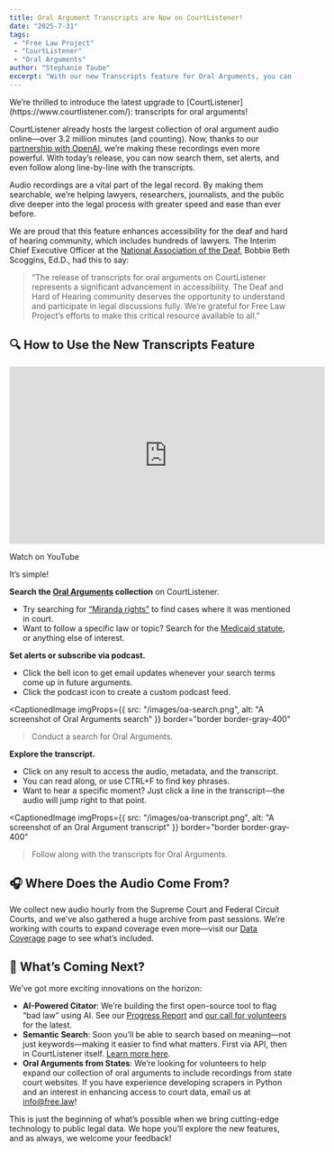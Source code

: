 ```yaml
---
title: Oral Argument Transcripts are Now on CourtListener!
date: "2025-7-31"
tags:
 - "Free Law Project"
 - "CourtListener"
 - "Oral Arguments"
author: "Stephanie Taube"
excerpt: "With our new Transcripts feature for Oral Arguments, you can search and monitor anything said in a circuit court case."
---
```

<p className="lead">We’re thrilled to introduce the latest upgrade to [CourtListener](https://www.courtlistener.com/): transcripts for oral arguments!</p>

CourtListener already hosts the largest collection of oral argument audio online—over 3.2 million minutes (and counting). Now, thanks to our [partnership with OpenAI](https://openai.com/index/data-partnerships/), we’re making these recordings even more powerful. With today’s release, you can now search them, set alerts, and even follow along line-by-line with the transcripts.

Audio recordings are a vital part of the legal record. By making them searchable, we’re helping lawyers, researchers, journalists, and the public dive deeper into the legal process with greater speed and ease than ever before.

We are proud that this feature enhances accessibility for the deaf and hard of hearing community, which includes hundreds of lawyers. The Interim Chief Executive Officer at the [National Association of the Deaf](https://www.nad.org/), Bobbie Beth Scoggins, Ed.D., had this to say: 

> “The release of transcripts for oral arguments on CourtListener represents a significant advancement in accessibility. The Deaf and Hard of Hearing community deserves the opportunity to understand and participate in legal discussions fully. We’re grateful for Free Law Project’s efforts to make this critical resource available to all.”

## 🔍 How to Use the New Transcripts Feature

<iframe width="560" height="315" src="https://www.youtube.com/embed/JwA3r66_Sp0?si=IYRx1ZbVwWSrWfkM" title="YouTube video player" frameborder="0" allow="accelerometer; autoplay; clipboard-write; encrypted-media; gyroscope; picture-in-picture; web-share" referrerpolicy="strict-origin-when-cross-origin" allowfullscreen></iframe>
<p className="text-center">
  <PurpleButton href="https://www.youtube.com/watch?v=JwA3r66_Sp0" size="lg">Watch on YouTube</PurpleButton>
</p>

It’s simple!

**Search the [Oral Arguments](https://www.courtlistener.com/audio/) collection** on CourtListener.
- Try searching for [“Miranda rights”](https://www.courtlistener.com/?q=%22miranda%20rights%22&type=oa&order_by=dateArgued%20desc) to find cases where it was mentioned in court.
- Want to follow a specific law or topic? Search for the [Medicaid statute](https://www.courtlistener.com/?q=%2242%20U.S.C.%201396A%22&type=oa&order_by=dateArgued%20desc), or anything else of interest.

**Set alerts or subscribe via podcast.**
- Click the bell icon to get email updates whenever your search terms come up in future arguments.
- Click the podcast icon to create a custom podcast feed.

<CaptionedImage 
  imgProps={{
    src: "/images/oa-search.png",
    alt: "A screenshot of Oral Arguments search"
  }}
  border="border border-gray-400"
>Conduct a search for Oral Arguments.</CaptionedImage>

**Explore the transcript.**
- Click on any result to access the audio, metadata, and the transcript.
- You can read along, or use CTRL+F to find key phrases.
- Want to hear a specific moment? Just click a line in the transcript—the audio will jump right to that point.

<CaptionedImage 
  imgProps={{
    src: "/images/oa-transcript.png",
    alt: "A screenshot of an Oral Argument transcript"
  }}
  border="border border-gray-400"
>Follow along with the transcripts for Oral Arguments.</CaptionedImage>
## 🎧 Where Does the Audio Come From?
We collect new audio hourly from the Supreme Court and Federal Circuit Courts, and we’ve also gathered a huge archive from past sessions. We’re working with courts to expand coverage even more—visit our [Data Coverage](https://www.courtlistener.com/help/coverage/oral-arguments/) page to see what’s included.
## 🚀 What’s Coming Next?
We’ve got more exciting innovations on the horizon:
- **AI-Powered Citator**: We’re building the first open-source tool to flag “bad law” using AI. See our [Progress Report](https://free.law/2025/05/01/citator/) and [our call for volunteers](https://free.law/2025/06/04/citator-annotation-volunteer/) for the latest.
- **Semantic Search**: Soon you’ll be able to search based on meaning—not just keywords—making it easier to find what matters. First via API, then in CourtListener itself. [Learn more here](https://free.law/2025/03/11/semantic-search/).
- **Oral Arguments from States**: We’re looking for volunteers to help expand our collection of oral arguments to include recordings from state court websites. If you have experience developing scrapers in Python and an interest in enhancing access to court data, email us at info@free.law!

This is just the beginning of what’s possible when we bring cutting-edge technology to public legal data. We hope you’ll explore the new features, and as always, we welcome your feedback!
